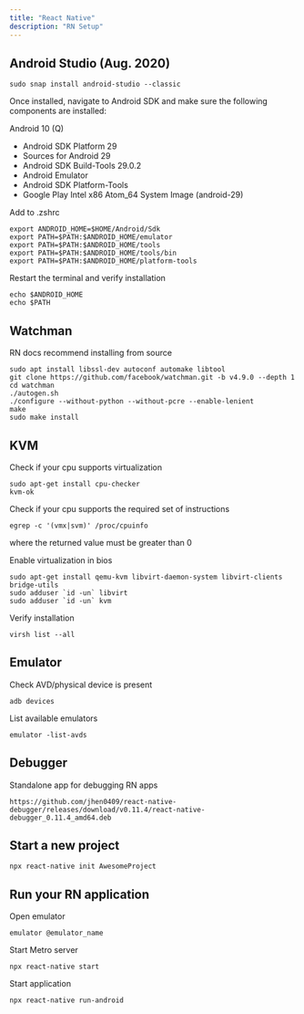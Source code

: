 ```yaml
---
title: "React Native"
description: "RN Setup"
---
```


## Android Studio (Aug. 2020)

```
sudo snap install android-studio --classic
```

Once installed, navigate to Android SDK and make sure the following components are installed:

Android 10 (Q)

- Android SDK Platform 29
- Sources for Android 29
- Android SDK Build-Tools 29.0.2
- Android Emulator
- Android SDK Platform-Tools
- Google Play Intel x86 Atom_64 System Image (android-29)

Add to .zshrc

```shell
export ANDROID_HOME=$HOME/Android/Sdk
export PATH=$PATH:$ANDROID_HOME/emulator
export PATH=$PATH:$ANDROID_HOME/tools
export PATH=$PATH:$ANDROID_HOME/tools/bin
export PATH=$PATH:$ANDROID_HOME/platform-tools
```

Restart the terminal and verify installation

```
echo $ANDROID_HOME
echo $PATH
```

## Watchman

RN docs recommend installing from source

```
sudo apt install libssl-dev autoconf automake libtool
git clone https://github.com/facebook/watchman.git -b v4.9.0 --depth 1
cd watchman
./autogen.sh
./configure --without-python --without-pcre --enable-lenient
make
sudo make install
```

## KVM

Check if your cpu supports virtualization

```
sudo apt-get install cpu-checker
kvm-ok
```

Check if your cpu supports the required set of instructions

```
egrep -c '(vmx|svm)' /proc/cpuinfo
```

where the returned value must be greater than 0

Enable virtualization in bios

```
sudo apt-get install qemu-kvm libvirt-daemon-system libvirt-clients bridge-utils
sudo adduser `id -un` libvirt
sudo adduser `id -un` kvm
```

Verify installation

```
virsh list --all
```

## Emulator

Check AVD/physical device is present

```
adb devices
```

List available emulators

```
emulator -list-avds
```

## Debugger

Standalone app for debugging RN apps

```
https://github.com/jhen0409/react-native-debugger/releases/download/v0.11.4/react-native-debugger_0.11.4_amd64.deb
```

## Start a new project

```
npx react-native init AwesomeProject
```

## Run your RN application

Open emulator

```
emulator @emulator_name
```

Start Metro server

```
npx react-native start
```

Start application

```
npx react-native run-android
```
